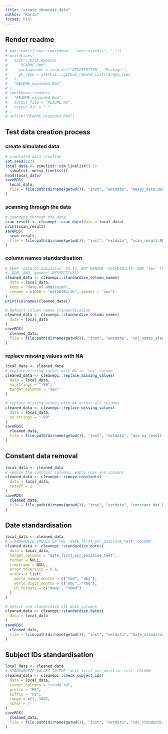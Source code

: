 ```yaml
---
title: "create_showcase_data"
author: "Karim"
format: html
---
```


## Render readme

```r
# pak::pak(c("any::rmarkdown", "any::usethis", "."))
# writeLines(
#   knitr::knit_expand(
#     "README.Rmd",
#     packagename = read.dcf("DESCRIPTION", "Package"),
#     gh_repo = usethis:::github_remote_list()$repo_spec
#   ),
#   "README_expanded.Rmd"
# )
# rmarkdown::render(
#   "README_expanded.Rmd",
#   output_file = "README.md",
#   output_dir = "."
# )
# unlink("README_expanded.Rmd")
```

## Test data creation process

### create simulated data

```r
# simulated data creation
set.seed(123)
local_data <- simulist::sim_linelist() |>
  simulist::messy_linelist()
head(local_data)
saveRDS(
  local_data,
  file = file.path(dirname(getwd()), "inst", "extdata", "messy_data.RDS")
)
```

### scanning through the data

```r
# scanning through the data
scan_result <- cleanepi::scan_data(data = local_data)
print(scan_result)
saveRDS(
  scan_result,
  file = file.path(dirname(getwd()), "inst", "extdata", "scan_result.RDS")
)
```

### column names standardisation

```r
# KEEP 'date.of.admission' AS IS, BUT RENAME 'dateOfBirth' AND 'sex' TO
# 'DOB' AND 'gender' RESPECTIVELY
cleaned_data <- cleanepi::standardize_column_names(
  data = local_data,
  keep = "date.of.admission",
  rename = c(DOB = "dateOfBirth", gender = "sex")
)
print(colnames(cleaned_data))

# default column names standardisation
cleaned_data <- cleanepi::standardize_column_names(
  data = local_data
)
saveRDS(
  cleaned_data,
  file = file.path(dirname(getwd()), "inst", "extdata", "col_names_standardised.RDS")
)
```

### replace missing values with NA

```r
local_data <- cleaned_data
# replace missing values with NA in 'sex' column
cleaned_data <- cleanepi::replace_missing_values(
  data = local_data,
  na_strings = "-99",
  target_columns = "sex"
)

# replace missing values with NA across all columns
cleaned_data <- cleanepi::replace_missing_values(
  data = local_data,
  na_strings = "-99"
)
saveRDS(
  cleaned_data,
  file = file.path(dirname(getwd()), "inst", "extdata", "use_na_result.RDS")
)
```

## Constant data removal

```r
local_data <- cleaned_data
# remove the constant columns, empty rows and columns
cleaned_data <- cleanepi::remove_constants(
  data = local_data,
  cutoff = 1
)
saveRDS(
  cleaned_data,
  file = file.path(dirname(getwd()), "inst", "extdata", "constant_dat.RDS")
)
```

## Date standardisation

```r
local_data <- cleaned_data
# STANDARDIZE VALUES IN THE 'date_first_pcr_positive_test' COLUMN
cleaned_data <- cleanepi::standardize_dates(
  data = local_data,
  target_columns = "date_first_pcr_positive_test",
  format = NULL,
  timeframe = NULL,
  error_tolerance = 0.4,
  orders = list(
    world_named_months = c("Ybd", "dby"),
    world_digit_months = c("dmy", "Ymd"),
    US_formats = c("Omdy", "YOmd")
  )
)

# detect and standardise all date columns
cleaned_data <- cleanepi::standardize_dates(
  data = local_data
)
saveRDS(
  cleaned_data,
  file = file.path(dirname(getwd()), "inst", "extdata", "date_standardised_dat.RDS")
)
```

## Subject IDs standardisation

```r
local_data <- cleaned_data
# STANDARDIZE VALUES IN THE 'date_first_pcr_positive_test' COLUMN
cleaned_data <- cleanepi::check_subject_ids(
  data = local_data,
  target_columns = "study_id",
  prefix = "PS",
  suffix = "P2",
  range = c(1, 100),
  nchar = 7
)
saveRDS(
  cleaned_data,
  file = file.path(dirname(getwd()), "inst", "extdata", "ids_standardised_dat.RDS")
)
```
